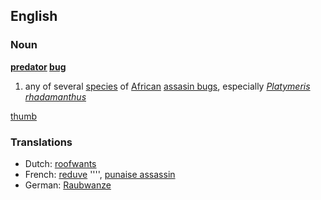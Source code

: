 ==English==

===Noun===
'''[[predator]] [[bug]]'''

# any of several [[species]] of [[African]] [[assasin bug]]s, especially ''[[Platymeris rhadamanthus]]''
[[image:predator_bug2.jpg|thumb]]

===Translations===
{{rfc-level|Translations at L3+ (AutoFormat would have corrected level of Translations)}}
*Dutch: [[roofwants]] {{m}}
*French: [[reduve]] '''', [[punaise assassin]]
*German: [[Raubwanze]]